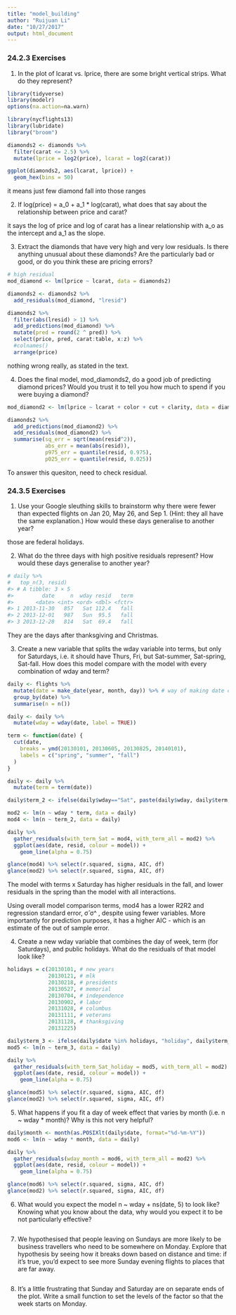 ```yaml
---
title: "model_building"
author: "Ruijuan Li"
date: "10/27/2017"
output: html_document
---
```


### 24.2.3 Exercises

1. In the plot of lcarat vs. lprice, there are some bright vertical strips. What do they represent?
```r
library(tidyverse)
library(modelr)
options(na.action=na.warn)

library(nycflights13)
library(lubridate)
library("broom") 

diamonds2 <- diamonds %>% 
  filter(carat <= 2.5) %>% 
  mutate(lprice = log2(price), lcarat = log2(carat))

ggplot(diamonds2, aes(lcarat, lprice)) + 
  geom_hex(bins = 50)
```

it means just few diamond fall into those ranges 

2. If log(price) = a_0 + a_1 * log(carat), what does that say about the relationship between price and carat?

it says the log of price and log of carat has a linear relationship with a_o as the intercept and a_1 as the slope. 

3. Extract the diamonds that have very high and very low residuals. Is there anything unusual about these diamonds? Are the particularly bad or good, or do you think these are pricing errors?
```r
# high residual 
mod_diamond <- lm(lprice ~ lcarat, data = diamonds2)

diamonds2 <- diamonds2 %>% 
  add_residuals(mod_diamond, "lresid")

diamonds2 %>% 
  filter(abs(lresid) > 1) %>% 
  add_predictions(mod_diamond) %>% 
  mutate(pred = round(2 ^ pred)) %>% 
  select(price, pred, carat:table, x:z) %>% 
  #colnames()
  arrange(price)
```

nothing wrong really, as stated in the text. 

4. Does the final model, mod_diamonds2, do a good job of predicting diamond prices? Would you trust it to tell you how much to spend if you were buying a diamond?
```r
mod_diamond2 <- lm(lprice ~ lcarat + color + cut + clarity, data = diamonds2)

diamonds2 %>% 
  add_predictions(mod_diamond2) %>%
  add_residuals(mod_diamond2) %>%
  summarise(sq_err = sqrt(mean(resid^2)),
            abs_err = mean(abs(resid)),
            p975_err = quantile(resid, 0.975),
            p025_err = quantile(resid, 0.025))
```

To answer this quesiton, need to check residual. 

### 24.3.5 Exercises

1. Use your Google sleuthing skills to brainstorm why there were fewer than expected flights on Jan 20, May 26, and Sep 1. (Hint: they all have the same explanation.) How would these days generalise to another year?

those are federal holidays. 

2. What do the three days with high positive residuals represent? How would these days generalise to another year?

```r
# daily %>% 
#   top_n(3, resid)
#> # A tibble: 3 × 5
#>         date     n  wday resid   term
#>       <date> <int> <ord> <dbl> <fctr>
#> 1 2013-11-30   857   Sat 112.4   fall
#> 2 2013-12-01   987   Sun  95.5   fall
#> 3 2013-12-28   814   Sat  69.4   fall
```

They are the days after thanksgiving and Christmas. 

3. Create a new variable that splits the wday variable into terms, but only for Saturdays, i.e. it should have Thurs, Fri, but Sat-summer, Sat-spring, Sat-fall. How does this model compare with the model with every combination of wday and term?

```r
daily <- flights %>% 
  mutate(date = make_date(year, month, day)) %>% # way of making date column 
  group_by(date) %>% 
  summarise(n = n())

daily <- daily %>% 
  mutate(wday = wday(date, label = TRUE)) 

term <- function(date) {
  cut(date, 
    breaks = ymd(20130101, 20130605, 20130825, 20140101),
    labels = c("spring", "summer", "fall") 
  )
}

daily <- daily %>% 
  mutate(term = term(date)) 

daily$term_2 <- ifelse(daily$wday=="Sat", paste(daily$wday, daily$term, sep = "-"), daily$wday)

mod2 <- lm(n ~ wday * term, data = daily)
mod4 <- lm(n ~ term_2, data = daily)

daily %>% 
  gather_residuals(with_term_Sat = mod4, with_term_all = mod2) %>% 
  ggplot(aes(date, resid, colour = model)) +
    geom_line(alpha = 0.75)

glance(mod4) %>% select(r.squared, sigma, AIC, df)
glance(mod2) %>% select(r.squared, sigma, AIC, df)
```

The model with terms x Saturday has higher residuals in the fall, and lower residuals in the spring than the model with all interactions.

Using overall model comparison terms, mod4 has a lower  R2R2  and regression standard error,  σ̂ σ^ , despite using fewer variables. More importantly for prediction purposes, it has a higher AIC - which is an estimate of the out of sample error.

4. Create a new wday variable that combines the day of week, term (for Saturdays), and public holidays. What do the residuals of that model look like?

```r
holidays = c(20130101, # new years
             20130121, # mlk
             20130218, # presidents
             20130527, # memorial
             20130704, # independence
             20130902, # labor
             20131028, # columbus
             20131111, # veterans
             20131128, # thanksgiving
             20131225)

daily$term_3 <- ifelse(daily$date %in% holidays, "holiday", daily$term_2) 
mod5 <- lm(n ~ term_3, data = daily)

daily %>% 
  gather_residuals(with_term_Sat_holiday = mod5, with_term_all = mod2) %>% 
  ggplot(aes(date, resid, colour = model)) +
    geom_line(alpha = 0.75)

glance(mod5) %>% select(r.squared, sigma, AIC, df)
glance(mod2) %>% select(r.squared, sigma, AIC, df) 
```

5. What happens if you fit a day of week effect that varies by month (i.e. n ~ wday * month)? Why is this not very helpful?
```r
daily$month <- month(as.POSIXlt(daily$date, format="%d-%m-%Y"))
mod6 <- lm(n ~ wday * month, data = daily)

daily %>% 
  gather_residuals(wday_month = mod6, with_term_all = mod2) %>% 
  ggplot(aes(date, resid, colour = model)) +
    geom_line(alpha = 0.75)

glance(mod6) %>% select(r.squared, sigma, AIC, df)
glance(mod2) %>% select(r.squared, sigma, AIC, df) 
```

6. What would you expect the model n ~ wday + ns(date, 5) to look like? Knowing what you know about the data, why would you expect it to be not particularly effective?
```r

```

7. We hypothesised that people leaving on Sundays are more likely to be business travellers who need to be somewhere on Monday. Explore that hypothesis by seeing how it breaks down based on distance and time: if it’s true, you’d expect to see more Sunday evening flights to places that are far away. 
```r

```

8. It’s a little frustrating that Sunday and Saturday are on separate ends of the plot. Write a small function to set the levels of the factor so that the week starts on Monday. 